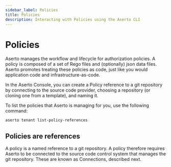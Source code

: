 ```yaml
---
sidebar_label: Policies
title: Policies
description: Interacting with Policies using the Aserto CLI
---
```


# Policies

Aserto manages the workflow and lifecycle for authorization policies. A policy is composed of a set of
Rego files and (optionally) json data files. Aserto promotes treating these policies as code, just
like you would application code and infrastructure-as-code.

In the Aserto Console, you can create a Policy reference to a git repository by connecting to the
source code provider, choosing a repository (or cloning one from a template), and naming it.

To list the policies that Aserto is managing for you, use the following command:

```bash
aserto tenant list-policy-references
```

## Policies are references

A policy is a named reference to a git repository. A policy therefore requires Aserto to be connected
to the source code control system that manages the git repository. These are known as Connections,
described next.
